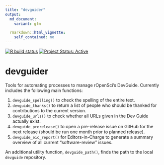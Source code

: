 ```yaml
---
title: "devguider"
output:
  md_document:
    variant: gfm

  rmarkdown::html_vignette:
    self_contained: no
---
```


<!-- badges: start -->
[![R build status](https://github.com/ropensci-org/devguider/workflows/R-CMD-check/badge.svg)](https://github.com/ropensci-org/devguider/actions?query=workflow%3AR-CMD-check)
[![Project Status: Active](https://www.repostatus.org/badges/latest/active.svg)](https://www.repostatus.org/#active)
<!-- badges: end -->

# devguider

Tools for automating processes to manage rOpenSci's DevGuide. Currently includes the following main functions:

1. `devguide_spelling()` to check the spelling of the entire text.
2. `devguide_thanks()` to return a list of people who should be thanked for contributions to the current version.
3. `devguide_urls()` to check whether all URLs given in the Dev Guide actually exist.
4. `devguide_prerelease()` to open a pre-release issue on GitHub for the next release (should be run one month prior to planned release).
5. `devguide_eic_report()` for Editors-in-Charge to generate a summary overview of all current "software-review" issues.

An additional utility function, `devguide_path()`, finds the path to the local `devguide` repository.
